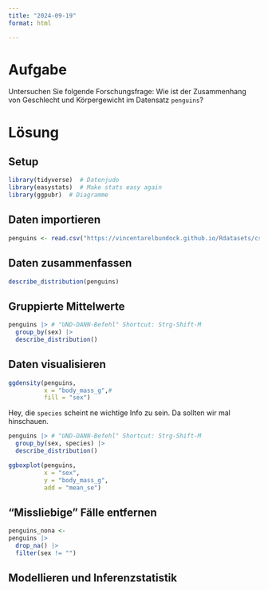```yaml
---
title: "2024-09-19"
format: html

---
```




# Aufgabe

Untersuchen Sie folgende Forschungsfrage:
Wie ist der Zusammenhang von Geschlecht und Körpergewicht im Datensatz `penguins`? 



# Lösung

## Setup

```r
library(tidyverse)  # Datenjudo
library(easystats)  # Make stats easy again
library(ggpubr)  # Diagramme
```


## Daten importieren


```r
penguins <- read.csv("https://vincentarelbundock.github.io/Rdatasets/csv/palmerpenguins/penguins.csv")
```


## Daten zusammenfassen


```r
describe_distribution(penguins)
```


## Gruppierte Mittelwerte


```r
penguins |> # "UND-DANN-Befehl" Shortcut: Strg-Shift-M
  group_by(sex) |> 
  describe_distribution()
```



## Daten visualisieren


```r
ggdensity(penguins,
          x = "body_mass_g",#
          fill = "sex")
```



Hey, die `species` scheint ne wichtige Info zu sein. Da sollten wir mal hinschauen.




```r
penguins |> # "UND-DANN-Befehl" Shortcut: Strg-Shift-M
  group_by(sex, species) |> 
  describe_distribution()
```





```r
ggboxplot(penguins,
          x = "sex",
          y = "body_mass_g",
          add = "mean_se")
```


## "Missliebige" Fälle entfernen


```r
penguins_nona <- 
penguins |> 
  drop_na() |> 
  filter(sex != "")
```



## Modellieren und Inferenzstatistik



```r

```

